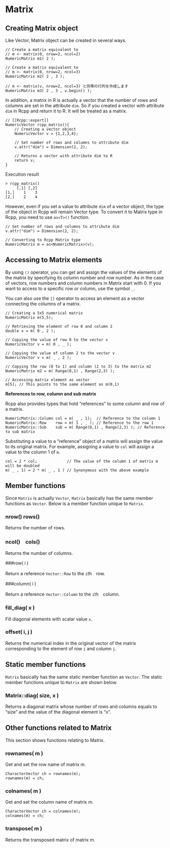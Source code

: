 # Matrix

## Creating Matrix object

Like Vector, Matrix object can be created in several ways.

```
// Create a matrix equivalent to
// m <- matrix(0, nrow=2, ncol=2)
NumericMatrix m1( 2 );

// Create a matrix equivalent to
// m <- matrix(0, nrow=2, ncol=3)
NumericMatrix m2( 2 , 3 );

// m <- matrix(v, nrow=2, ncol=3) と同等の行列を作成します
NumericMatrix m3( 2 , 3 , v.begin() );
```

In addition, a matrix in R is actually a vector that the number of rows and columns are set in the attribute `dim`. So if you created a vector with attribute `dim` in Rcpp and return it to R. It will be treated as a matrix.


```
// [[Rcpp::export]]
NumericVector rcpp_matrix(){
    // Creating a vector object
    NumericVector v = {1,2,3,4};

    // Set number of rows and columns to attribute dim
    v.attr("dim") = Dimension(2, 2);

    // Returns a vector with attribute dim to R
    return v;
}
```

Execution result

```
> rcpp_matrix()
     [,1] [,2]
[1,]    1    3
[2,]    2    4
```

However, even if you set a value to attribute `dim` of a vector object, the type of the object in Rcpp will remain Vector type. To convert it to Matrix type in Rcpp, you need to use `as<T>()` function.

```
// Set number of rows and columns to attribute dim
v.attr("dim") = Dimension(2, 2);

// Converting to Rcpp Matrix type
NumericMatrix m = as<NumericMatrix>(v);
```

## Accessing to Matrix elements

By using `()` operator, you can get and assign the values of the elements of the matrix by specifying its column number and row number. As in the case of vectors, row numbers and column numbers in Matrix start with 0. If you want to access to a specific row or column, use the symbol `_`.

You can also use the `[]` operator to access an element as a vector connecting the columns of a matrix.



```
// Creating a 5x5 numerical matrix
NumericMatrix m(5,5);

// Retrieving the element of row 0 and column 2
double x = m( 0 , 2 );

// Copying the value of row 0 to the vector v
NumericVector v = m( 0 , _ );

// Copying the value of column 2 to the vector v
NumericVector v = m( _ , 2 );

// Copying the row (0 to 1) and column (2 to 3) to the matrix m2
NumericMatrix m2 = m( Range(0,1) , Range(2,3) );

// Accessing matrix element as vector
m[5]; // This points to the same element as m(0,1)
```


**References to row, column and sub matrix**

Rcpp also provides types that hold "references" to some column and row of a matrix.

```
NumericMatrix::Column col = m( _ , 1);  // Reference to the column 1
NumericMatrix::Row    row = m( 1 , _ ); // Reference to the row 1
NumericMatrix::Sub    sub = m( Range(0,1) , Range(2,3) ); // Reference to sub matrix
```
Substituting a value to a "reference" object of a matrix will assign the value to its original matrix. For example, assigning a value to `col` will assign a value to the column 1 of `m`.

```
col = 2 * col;             // The value of the column 1 of matrix m will be doubled
m( _ , 1) = 2 * m( _ , 1 ) // Synonymous with the above example
```




## Member functions

Since `Matrix` is actually `Vector`, `Matrix` basically has the same member functions as `Vector`. Below is a member function unique to `Matrix`.

### nrow() rows()

Returns the number of rows.

### ncol()　cols()

Returns the number of columns.

###row( i )

Return a reference `Vector::Row` to the `i`th　row.

###column( i )

Return a reference `Vector::Column` to the `i`th　column.

### fill_diag( x )

Fill diagonal elements with scalar value `x`.

### offset( i, j )

Returns the numerical index in the original vector of the matrix corresponding to the element of row `i` and column `j`.



## Static member functions

`Matrix` basically has the same static member function as `Vector`. The static member functions unique to `Matrix` are shown below.

### Matrix::diag( size, x )

Returns a diagonal matrix whose number of rows and columns equals to "size" and the value of the diagonal element is "x".



## Other functions related to Matrix

This section shows functions relating to Matrix.

### rownames( m )

Get and set the row name of matrix m.

```
CharacterVector ch = rownames(m);
rownames(m) = ch;
```

### colnames( m )

Get and set the column name of matrix m.

```
CharacterVector ch = colnames(m);
colnames(m) = ch;
```


### transpose( m )

Returns the transposed matrix of matrix m.
